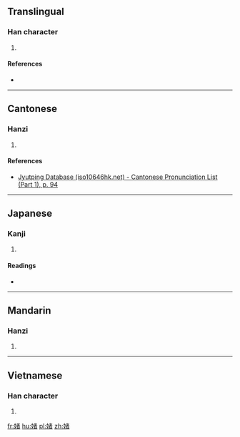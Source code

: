 ==Translingual==

===Han character===
{{Han char|rn=38|rad=女|as=09|sn=12|four=44460|canj=VJKA|ids=⿰女者}}

# {{defn|Han|sort=女09}}

====References====
* {{Han ref|kx=0266.300|dkj=06491|hdz=21063.110|uh=5A8E|ud=23182|bh=D4E3|bd=54499}}

----

==Cantonese==

===Hanzi===
{{yue-hanzi|jyut=[[ze2]]|y=je2}}

# {{defn|lang=yue|sort=女09}}

====References====
* [http://www.iso10646hk.net/jp/document/download.jsp Jyutping Database (iso10646hk.net) - Cantonese Pronunciation List (Part 1), p. 94]

----

==Japanese==

===Kanji===
{{ja-kanji|grade=|rs=女09}}

# {{defn|lang=ja|sort=女09}}

====Readings====
* {{ja-readings|on=[[そ]] (so)|kun=}}

----

==Mandarin==

===Hanzi===
{{cmn-hanzi|pin=[[jiě]] ([[jie3]])|wg=chieh<sup>3</sup>}}

# {{defn|lang=cmn|sort=女09}}

----

==Vietnamese==

===Han character===
{{vi-readings|rs=女09| hanviet = chửa}}

# {{defn|lang=vi|sort=女09}}

[[fr:媎]]
[[hu:媎]]
[[pl:媎]]
[[zh:媎]]